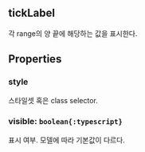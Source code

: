 ## tickLabel
각 range의 양 끝에 해당하는 값을 표시한다.
## Properties

### style
스타일셋 혹은 class selector.  

### visible: `boolean{:typescript}`
표시 여부.
모델에 따라 기본값이 다르다.  
